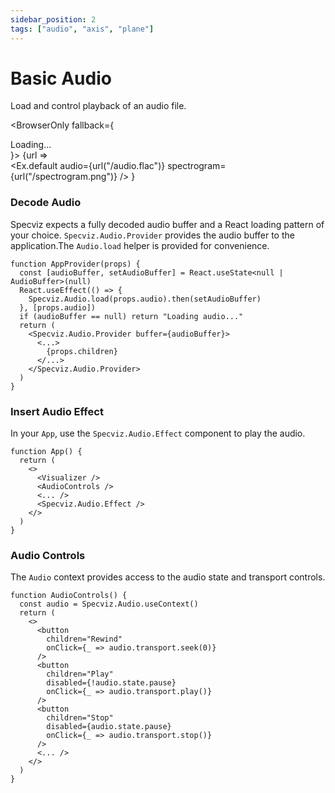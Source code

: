 ```yaml
---
sidebar_position: 2
tags: ["audio", "axis", "plane"]
---
```


# Basic Audio

Load and control playback of an audio file. 


<BrowserOnly fallback={<div>Loading...</div>}>
  {url =>   
    <Ex.default
      audio={url("/audio.flac")}
      spectrogram={url("/spectrogram.png")}
    />
  }
</BrowserOnly>

### Decode Audio

Specviz expects a fully decoded audio buffer and a React loading pattern of 
your choice. `Specviz.Audio.Provider` provides the audio buffer to the
application.The `Audio.load` helper is provided for convenience.

```tsx title="./App.tsx"
function AppProvider(props) {
  const [audioBuffer, setAudioBuffer] = React.useState<null | AudioBuffer>(null)
  React.useEffect(() => {
    Specviz.Audio.load(props.audio).then(setAudioBuffer)
  }, [props.audio])
  if (audioBuffer == null) return "Loading audio..."
  return (
    <Specviz.Audio.Provider buffer={audioBuffer}>
      <...>
        {props.children}
      </...>
    </Specviz.Audio.Provider>
  )
}
```

### Insert Audio Effect

In your `App`, use the `Specviz.Audio.Effect` component to play the audio.

```tsx title="./App.tsx"
function App() {
  return (
    <>
      <Visualizer />
      <AudioControls />
      <... />
      <Specviz.Audio.Effect />
    </>
  )
}
```

### Audio Controls

The `Audio` context provides access to the audio state and transport controls.

```tsx title="./App.tsx"
function AudioControls() {
  const audio = Specviz.Audio.useContext()
  return (
    <>
      <button
        children="Rewind"
        onClick={_ => audio.transport.seek(0)}
      />
      <button
        children="Play"
        disabled={!audio.state.pause}
        onClick={_ => audio.transport.play()}
      />
      <button
        children="Stop"
        disabled={audio.state.pause}
        onClick={_ => audio.transport.stop()}
      />
      <... />
    </>
  )
}
```

